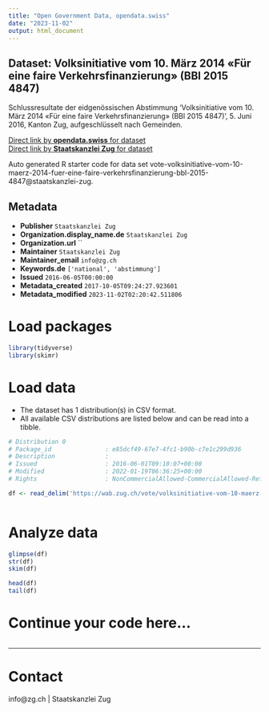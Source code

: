 ```yaml
---
title: "Open Government Data, opendata.swiss"
date: "2023-11-02"
output: html_document
---
```


## Dataset: Volksinitiative vom 10. März 2014 «Für eine faire Verkehrsfinanzierung» (BBl 2015 4847)

Schlussresultate der eidgenössischen Abstimmung 'Volksinitiative vom 10. März 2014 «Für eine faire Verkehrsfinanzierung» (BBl 2015 4847) ', 5. Juni 2016, Kanton Zug, aufgeschlüsselt nach Gemeinden.

[Direct link by **opendata.swiss** for dataset](https://opendata.swiss/de/dataset/volksinitiative-vom-10-marz-2014-fur-eine-faire-verkehrsfinanzierung-bbl-2015-4847)<br>
[Direct link by **Staatskanzlei Zug** for dataset](https://wab.zug.ch/vote/volksinitiative-vom-10-maerz-2014-fuer-eine-faire-verkehrsfinanzierung-bbl-2015-4847/data)

Auto generated R starter code for data set vote-volksinitiative-vom-10-maerz-2014-fuer-eine-faire-verkehrsfinanzierung-bbl-2015-4847@staatskanzlei-zug.

## Metadata

- **Publisher** `Staatskanzlei Zug`
- **Organization.display_name.de** `Staatskanzlei Zug`
- **Organization.url** ``
- **Maintainer** `Staatskanzlei Zug`
- **Maintainer_email** `info@zg.ch`
- **Keywords.de** `['national', 'abstimmung']`
- **Issued** `2016-06-05T00:00:00`
- **Metadata_created** `2017-10-05T09:24:27.923601`
- **Metadata_modified** `2023-11-02T02:20:42.511806`


# Load packages

```r

library(tidyverse)
library(skimr)

```

# Load data

-   The dataset has 1 distribution(s) in CSV format.
-   All available CSV distributions are listed below and can be read into a tibble.

```r

# Distribution 0
# Package_id               : e85dcf49-67e7-4fc1-b90b-c7e1c299d936
# Description              : 
# Issued                   : 2016-06-01T09:10:07+00:00
# Modified                 : 2022-01-19T06:36:25+00:00
# Rights                   : NonCommercialAllowed-CommercialAllowed-ReferenceRequired

df <- read_delim('https://wab.zug.ch/vote/volksinitiative-vom-10-maerz-2014-fuer-eine-faire-verkehrsfinanzierung-bbl-2015-4847/data-csv')



```

# Analyze data

```r

glimpse(df)
str(df)
skim(df)

head(df)
tail(df)

```

# Continue your code here...

```r

```

------------------------------------------------------------------------

# Contact

info@zg.ch | Staatskanzlei Zug
